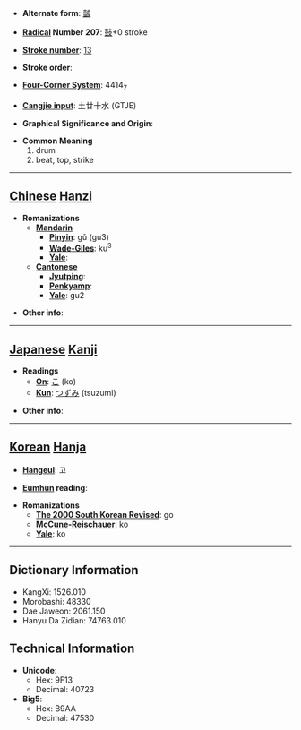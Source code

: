 * '''Alternate form''': [[皼]]

* '''[[Wiktionary:Chinese radical index| Radical]] Number 207''': [[Wiktionary:Chinese radical index 鼓|鼓]]+0 stroke

* '''[[Wiktionary:Chinese total strokes index|Stroke number]]''': [[Wiktionary:Chinese total strokes index 13|13]]

* '''Stroke order''': 

* '''[[Wiktionary:Chinese four corner index|Four-Corner System]]''': 4414<sub>7</sub>

* '''[[Wiktionary:Chinese Cangjie index|Cangjie input]]''': 土廿十水 (GTJE)

* '''Graphical Significance and Origin''': 

* '''Common Meaning'''
*#drum
*# beat, top, strike


----

== [[Chinese]] [[Hanzi]] ==

* '''Romanizations'''
** '''[[Mandarin]]'''
*** '''[[Pinyin]]''': gǔ (gu3)
*** '''[[Wade-Giles]]''': ku<sup>3</sup>
*** '''[[Yale]]''': 
** '''[[Cantonese]]'''
*** '''[[Jyutping]]''':
*** '''[[Penkyamp]]''': 
*** '''[[Yale]]''': gu2

* '''Other info''': 

----

== [[Japanese]] [[Kanji]] ==

* '''Readings'''
** '''[[On]]''': [[こ]] (ko)
** '''[[Kun]]''': [[つずみ]] (tsuzumi)

* '''Other info''':  

----

== [[Korean]] [[Hanja]] ==

* '''[[Hangeul]]''': 고

* '''[[Eumhun]] reading''': 

* '''Romanizations'''
** '''[[The 2000 South Korean Revised Romanization|The 2000 South Korean Revised]]''': go
** '''[[McCune-Reischauer]]''': ko
** '''[[Yale]]''': ko

----

== Dictionary Information ==

* KangXi: 1526.010
* Morobashi: 48330
* Dae Jaweon: 2061.150
* Hanyu Da Zidian: 74763.010

== Technical Information ==

* '''Unicode''':
** Hex: 9F13
** Decimal: 40723
* '''Big5''':
** Hex: B9AA
** Decimal: 47530
